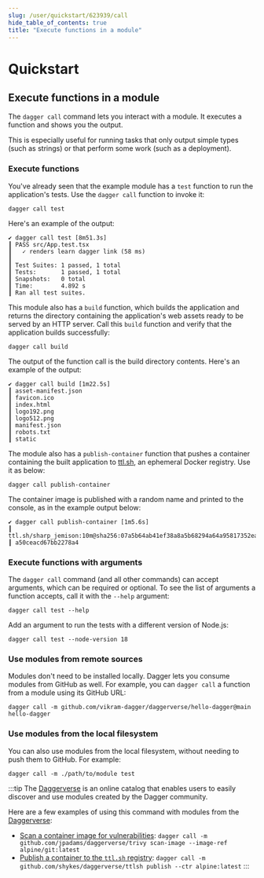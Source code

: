 ```yaml
---
slug: /user/quickstart/623939/call
hide_table_of_contents: true
title: "Execute functions in a module"
---
```


# Quickstart

## Execute functions in a module

The `dagger call` command lets you interact with a module. It executes a function and shows you the output.

This is especially useful for running tasks that only output simple types (such as strings) or that perform some work (such as a deployment).

### Execute functions

You've already seen that the example module has a `test` function to run the application's tests. Use the `dagger call` function to invoke it:

```shell
dagger call test
```

Here's an example of the output:

```shell
✔ dagger call test [8m51.3s]
┃ PASS src/App.test.tsx
┃   ✓ renders learn dagger link (58 ms)
┃
┃ Test Suites: 1 passed, 1 total
┃ Tests:       1 passed, 1 total
┃ Snapshots:   0 total
┃ Time:        4.892 s
┃ Ran all test suites.
```

This module also has a `build` function, which builds the application and returns the directory containing the application's web assets ready to be served by an HTTP server. Call this `build` function and verify that the application builds successfully:

```shell
dagger call build
```

The output of the function call is the build directory contents. Here's an example of the output:

```shell
✔ dagger call build [1m22.5s]
┃ asset-manifest.json
┃ favicon.ico
┃ index.html
┃ logo192.png
┃ logo512.png
┃ manifest.json
┃ robots.txt
┃ static
```

The module also has a `publish-container` function that pushes a container containing the built application to [ttl.sh](https://ttl.sh), an ephemeral Docker registry. Use it as below:

```shell
dagger call publish-container
```

The container image is published with a random name and printed to the console, as in the example output below:

```shell
✔ dagger call publish-container [1m5.6s]
┃ ttl.sh/sharp_jemison:10m@sha256:07a5b64ab41ef38a8a5b68294a64a95817352ea7edaf7e
┃ a50ceacd67bb2278a4
```

### Execute functions with arguments

The `dagger call` command (and all other commands) can accept arguments, which can be required or optional. To see the list of arguments a function accepts, call it with the `--help` argument:

```shell
dagger call test --help
```

Add an argument to run the tests with a different version of Node.js:

```shell
dagger call test --node-version 18
```

### Use modules from remote sources

Modules don't need to be installed locally. Dagger lets you consume modules from GitHub as well. For example, you can `dagger call` a function from a module using its GitHub URL:

```shell
dagger call -m github.com/vikram-dagger/daggerverse/hello-dagger@main hello-dagger
```

### Use modules from the local filesystem

You can also use modules from the local filesystem, without needing to push them to GitHub. For example:

```shell
dagger call -m ./path/to/module test
```

:::tip
The [Daggerverse](https://daggerverse.dev) is an online catalog that enables users to easily discover and use modules created by the Dagger community.

Here are a few examples of using this command with modules from the [Daggerverse](https://daggerverse.dev/):

- [Scan a container image for vulnerabilities](https://daggerverse.dev/mod/github.com/jpadams/daggerverse/trivy): `dagger call -m github.com/jpadams/daggerverse/trivy scan-image --image-ref alpine/git:latest`
- [Publish a container to the `ttl.sh` registry](https://daggerverse.dev/mod/github.com/shykes/daggerverse/ttlsh): `dagger call -m github.com/shykes/daggerverse/ttlsh publish --ctr alpine:latest`
:::
